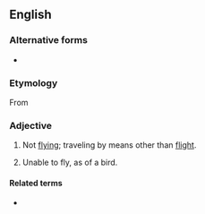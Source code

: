 {{also|non-flying}}
==English==

===Alternative forms===
* {{l|en|non-flying}}

===Etymology===
From {{prefix|en|non|flying}}

===Adjective===
{{en-adj|-}}
# Not [[flying]]; traveling by means other than [[flight]].
# {{lb|en|biology}} Unable to fly, as of a bird.

====Related terms====
* {{l|en|flightless}}